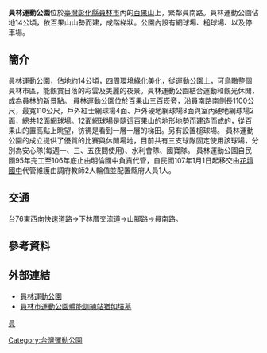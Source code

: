 '''員林運動公園'''位於[[臺灣|臺灣]][[彰化縣|彰化縣]][[員林市|員林市]]內的[[百果山|百果山]]上，緊鄰員南路。員林運動公園佔地14公頃，依百果山山勢而建，成階梯狀。公園內設有網球場、槌球場、以及停車場。

==簡介==
員林運動公園，佔地約14公頃，四周環境綠化美化，從運動公園上，可鳥瞰整個員林市區，能觀賞日落的彩雲及美麗的夜景。員林運動公園結合運動和觀光休閒，成為員林的新景點。
員林運動公園位於百果山三百崁旁，沿員南路南側長1100公尺，最寬110公尺，戶外紅士網球場4面、戶外硬地網球場8面與室內硬地網球場2面，總共12面網球場。12面網球場是隨這百果山的地形地勢而建造而成的，從百果山的置高點上眺望，彷彿是看到一層一層的梯田。另有設置槌球場。
員林運動公園的成立提供了優質的比賽與休閒場地，目前共有三支球隊固定使用該球場，分別為安心隊(每週一、三、五夜間使用)、水利會隊、國寶隊。
員林運動公園自民國95年完工至106年底止由明倫國中負責代管，自民國107年1月1日起移交由[[花壇國中|花壇國中]]代管維護由調府教師2人輪值並配置縣府人員1人。

==交通==
台76東西向快速道路→下林厝交流道→山腳路→員南路。

==參考資料==

==外部連結==
*[http://163.23.69.2/~sport/ 員林運動公園]{{Wayback|url=http://163.23.69.2/~sport/ |date=20190608043554 }}
*[http://tw.myblog.yahoo.com/jw!5xi2X8mRCU5T1jq0ku0-/article?mid=3687 員林市運動公園體能訓練站猶如墳墓]{{dead link|date=2018年2月 |bot=InternetArchiveBot |fix-attempted=yes }}

[[category:彰化縣公園|員]]
[[Category:台灣運動公園|Category:台灣運動公園]]